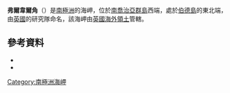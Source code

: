 {{coord|54|0|S|38|1|W|source:GNIS|display=title}}

'''弗爾韋爾角'''（{{lang-en|Farewell Point}}）是[[南極洲|南極洲]]的海岬，位於[[南喬治亞群島|南喬治亞群島]]西端，處於[[伯德島_(南喬治亞群島)|伯德島]]的東北端，由[[英國|英國]]的研究隊命名，該海岬由[[英國海外領土|英國海外領土]]管轄。

==參考資料==
*{{cite gnis | type = antarid | id = 4772| name = Farewell Point | accessdate = 2012-03-16}}
*{{usgs-gazetteer|id=4772}}

{{Antarctica-geo-stub}}
[[Category:南極洲海岬|Category:南極洲海岬]]